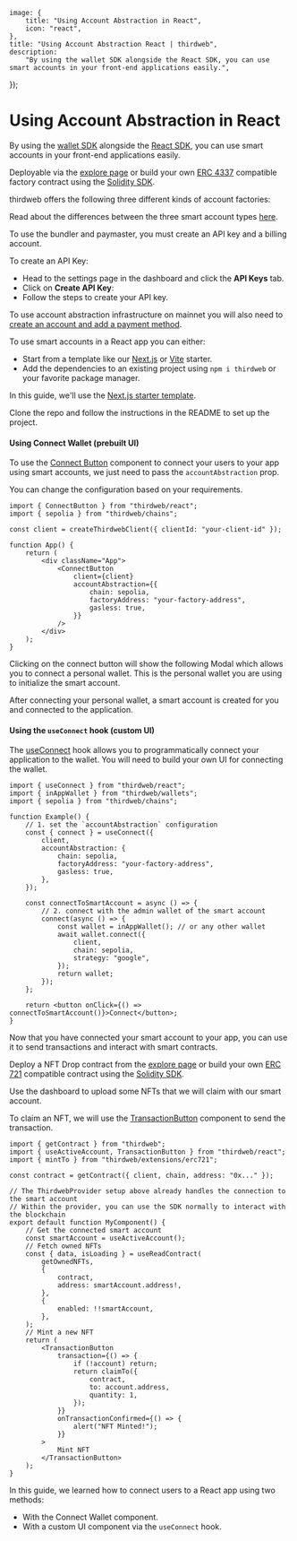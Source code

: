 
	image: {
		title: "Using Account Abstraction in React",
		icon: "react",
	},
	title: "Using Account Abstraction React | thirdweb",
	description:
		"By using the wallet SDK alongside the React SDK, you can use smart accounts in your front-end applications easily.",
});

# Using Account Abstraction in React

By using the [wallet SDK](/references/wallets/latest) alongside the [React SDK](/react/latest), you can use smart accounts in your front-end applications easily.

<Steps>

<Step title="Deploy an Account Factory">

Deployable via the [explore page](https://thirdweb.com/explore/smart-wallet) or build your own [ERC 4337](https://eips.ethereum.org/EIPS/eip-4337) compatible factory contract using the [Solidity SDK](/contracts/build/overview).

thirdweb offers the following three different kinds of account factories:

<Grid>
	<ArticleIconCard
		title="Account Factory"
		href="https://thirdweb.com/thirdweb.eth/AccountFactory"
		icon={WalletsSmartIcon}
	/>
	<ArticleIconCard
		title="Managed Account Factory"
		href="https://thirdweb.com/thirdweb.eth/ManagedAccountFactory"
		icon={WalletsSmartIcon}
	/>
</Grid>

Read about the differences between the three smart account types [here](/account-abstraction/how-it-works).

</Step>
<Step title="Create an API key">

To use the bundler and paymaster, you must create an API key and a billing account.

To create an API Key:

- Head to the settings page in the dashboard and click the **API Keys** tab.
- Click on **Create API Key**:
- Follow the steps to create your API key.

To use account abstraction infrastructure on mainnet you will also need to [create an account and add a payment method](https://thirdweb.com/dashboard/settings/billing).

</Step>

<Step title="Create an App">

To use smart accounts in a React app you can either:

- Start from a template like our [Next.js](https://github.com/thirdweb-example/next-starter) or [Vite](https://github.com/thirdweb-example/vite-starter) starter.
- Add the dependencies to an existing project using `npm i thirdweb` or your favorite package manager.

In this guide, we'll use the [Next.js starter template](https://github.com/thirdweb-example/next-starter).

Clone the repo and follow the instructions in the README to set up the project.

</Step>
<Step title="Build your connection UI">

#### Using Connect Wallet (prebuilt UI)

To use the [Connect Button](/references/typescript/v5/ConnectButton) component to connect your users to your app using smart accounts, we just need to pass the `accountAbstraction` prop.

You can change the configuration based on your requirements.

```tsx
import { ConnectButton } from "thirdweb/react";
import { sepolia } from "thirdweb/chains";

const client = createThirdwebClient({ clientId: "your-client-id" });

function App() {
	return (
		<div className="App">
			<ConnectButton
				client={client}
				accountAbstraction={{
					chain: sepolia,
					factoryAddress: "your-factory-address",
					gasless: true,
				}}
			/>
		</div>
	);
}
```

Clicking on the connect button will show the following Modal which allows you to connect a personal wallet. This is the personal wallet you are using to initialize the smart account.

After connecting your personal wallet, a smart account is created for you and connected to the application.

#### Using the `useConnect` hook (custom UI)

The [useConnect](/references/typescript/v5/useConnect) hook allows you to programmatically connect your application to the wallet. You will need to build your own UI for connecting the wallet.

```tsx
import { useConnect } from "thirdweb/react";
import { inAppWallet } from "thirdweb/wallets";
import { sepolia } from "thirdweb/chains";

function Example() {
	// 1. set the `accountAbstraction` configuration
	const { connect } = useConnect({
		client,
		accountAbstraction: {
			chain: sepolia,
			factoryAddress: "your-factory-address",
			gasless: true,
		},
	});

	const connectToSmartAccount = async () => {
		// 2. connect with the admin wallet of the smart account
		connect(async () => {
			const wallet = inAppWallet(); // or any other wallet
			await wallet.connect({
				client,
				chain: sepolia,
				strategy: "google",
			});
			return wallet;
		});
	};

	return <button onClick={() => connectToSmartAccount()}>Connect</button>;
}
```

</Step>
<Step title="Use the Smart account">

Now that you have connected your smart account to your app, you can use it to send transactions and interact with smart contracts.

Deploy a NFT Drop contract from the [explore page](https://thirdweb.com/explore/nft-drop) or build your own [ERC 721](https://eips.ethereum.org/EIPS/eip-721) compatible contract using the [Solidity SDK](/contracts/build/overview).

Use the dashboard to upload some NFTs that we will claim with our smart account.

To claim an NFT, we will use the [TransactionButton](/references/typescript/v5/TransactionButton) component to send the transaction.

```tsx
import { getContract } from "thirdweb";
import { useActiveAccount, TransactionButton } from "thirdweb/react";
import { mintTo } from "thirdweb/extensions/erc721";

const contract = getContract({ client, chain, address: "0x..." });

// The ThirdwebProvider setup above already handles the connection to the smart account
// Within the provider, you can use the SDK normally to interact with the blockchain
export default function MyComponent() {
	// Get the connected smart account
	const smartAccount = useActiveAccount();
	// Fetch owned NFTs
	const { data, isLoading } = useReadContract(
		getOwnedNFTs,
		{
			contract,
			address: smartAccount.address!,
		},
		{
			enabled: !!smartAccount,
		},
	);
	// Mint a new NFT
	return (
		<TransactionButton
			transaction={() => {
				if (!account) return;
				return claimTo({
					contract,
					to: account.address,
					quantity: 1,
				});
			}}
			onTransactionConfirmed={() => {
				alert("NFT Minted!");
			}}
		>
			Mint NFT
		</TransactionButton>
	);
}
```

</Step>

<Step title="Conclusion">

In this guide, we learned how to connect users to a React app using two methods:

- With the Connect Wallet component.
- With a custom UI component via the `useConnect` hook.

</Step>
</Steps>
